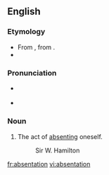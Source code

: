 ==English==

===Etymology===
* From {{etyl|ML.}} {{term|absentatio||lang=la}}, from {{term|absento||to be absent|lang=la}}.
* {{suffix|absent|ation}}

===Pronunciation===
* {{a|US}} {{IPA|/ˌæb.sən.ˈteɪ.ʃən/|/ˌæb.sɛn.ˈteɪ.ʃən/}}
* {{rhymes|eɪʃən}}

===Noun===
{{en-noun}}

# The act of [[absenting]] oneself.
#: Sir W. Hamilton

[[fr:absentation]]
[[vi:absentation]]